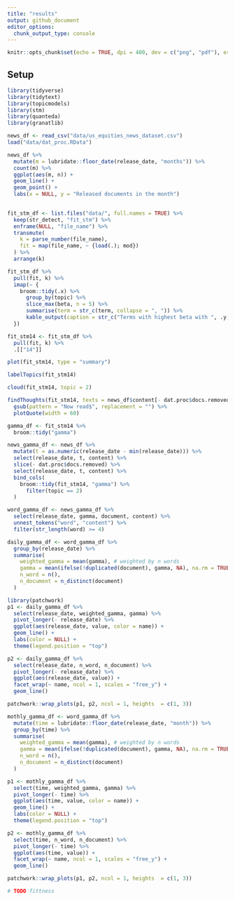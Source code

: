 ```yaml
---
title: "results"
output: github_document
editor_options: 
  chunk_output_type: console
---
```


```r
knitr::opts_chunk$set(echo = TRUE, dpi = 400, dev = c("png", "pdf"), error = TRUE)
```

## Setup

```r
library(tidyverse)
library(tidytext)
library(topicmodels)
library(stm)
library(quanteda)
library(granatlib)
```

```r
news_df <- read_csv("data/us_equities_news_dataset.csv")
load("data/dat_proc.RData")
```

```r
news_df %>% 
  mutate(m = lubridate::floor_date(release_date, "months")) %>% 
  count(m) %>% 
  ggplot(aes(m, n)) + 
  geom_line() + 
  geom_point() + 
  labs(x = NULL, y = "Released documents in the month")
  
```


```r
fit_stm_df <- list.files("data/", full.names = TRUE) %>% 
  keep(str_detect, "fit_stm") %>% 
  enframe(NULL, "file_name") %>%
  transmute(
    k = parse_number(file_name),
    fit = map(file_name, ~ {load(.); mod})
  ) %>% 
  arrange(k)
```

```r
fit_stm_df %>% 
  pull(fit, k) %>%
  imap(~ {
    broom::tidy(.x) %>% 
      group_by(topic) %>% 
      slice_max(beta, n = 5) %>% 
      summarise(term = str_c(term, collapse = ", ")) %>% 
      kable_output(caption = str_c("Terms with highest beta with ", .y, " topic"))
  })
```

```r
fit_stm14 <- fit_stm_df %>% 
  pull(fit, k) %>% 
  .[["14"]]
```

```r
plot(fit_stm14, type = "summary")
```

```r
labelTopics(fit_stm14)
```

```r
cloud(fit_stm14, topic = 2)
```

```r
findThoughts(fit_stm14, texts = news_df$content[- dat.proc$docs.removed], n = 5, topics = 2)$docs[[1]] %>% 
  gsub(pattern = "Now read$", replacement = "") %>% 
  plotQuote(width = 60)
```

```r
gamma_df <- fit_stm14 %>% 
  broom::tidy("gamma")
```

```r
news_gamma_df <- news_df %>% 
  mutate(t = as.numeric(release_date - min(release_date))) %>% 
  select(release_date, t, content) %>% 
  slice(- dat.proc$docs.removed) %>% 
  select(release_date, t, content) %>% 
  bind_cols(
    broom::tidy(fit_stm14, "gamma") %>% 
      filter(topic == 2)
  )
```

```r
word_gamma_df <- news_gamma_df %>% 
  select(release_date, gamma, document, content) %>% 
  unnest_tokens("word", "content") %>% 
  filter(str_length(word) >= 4)
```

```r
daily_gamma_df <- word_gamma_df %>% 
  group_by(release_date) %>% 
  summarise(
    weighted_gamma = mean(gamma), # weighted by n words
    gamma = mean(ifelse(!duplicated(document), gamma, NA), na.rm = TRUE),
    n_word = n(),
    n_document = n_distinct(document)
  )
```

```r
library(patchwork)
p1 <- daily_gamma_df %>% 
  select(release_date, weighted_gamma, gamma) %>% 
  pivot_longer(- release_date) %>% 
  ggplot(aes(release_date, value, color = name)) + 
  geom_line() + 
  labs(color = NULL) +
  theme(legend.position = "top")

p2 <- daily_gamma_df %>% 
  select(release_date, n_word, n_document) %>% 
  pivot_longer(- release_date) %>% 
  ggplot(aes(release_date, value)) + 
  facet_wrap(~ name, ncol = 1, scales = "free_y") + 
  geom_line()

patchwork::wrap_plots(p1, p2, ncol = 1, heights  = c(1, 3))
```

```r
mothly_gamma_df <- word_gamma_df %>%
  mutate(time = lubridate::floor_date(release_date, "month")) %>% 
  group_by(time) %>% 
  summarise(
    weighted_gamma = mean(gamma), # weighted by n words
    gamma = mean(ifelse(!duplicated(document), gamma, NA), na.rm = TRUE),
    n_word = n(),
    n_document = n_distinct(document)
  )
```

```r
p1 <- mothly_gamma_df %>% 
  select(time, weighted_gamma, gamma) %>% 
  pivot_longer(- time) %>% 
  ggplot(aes(time, value, color = name)) + 
  geom_line() + 
  labs(color = NULL) +
  theme(legend.position = "top")

p2 <- mothly_gamma_df %>% 
  select(time, n_word, n_document) %>% 
  pivot_longer(- time) %>% 
  ggplot(aes(time, value)) + 
  facet_wrap(~ name, ncol = 1, scales = "free_y") + 
  geom_line()

patchwork::wrap_plots(p1, p2, ncol = 1, heights  = c(1, 3))
```

```r
# TODO fittness
```




